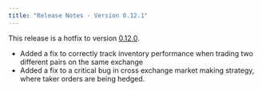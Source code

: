 ```yaml
---
title: "Release Notes - Version 0.12.1"
---
```


This release is a hotfix to version [0.12.0](/release-notes/0.12.0).

- Added a fix to correctly track inventory performance when trading two different pairs on the same exchange
- Added a fix to a critical bug in cross exchange market making strategy, where taker orders are being hedged.
